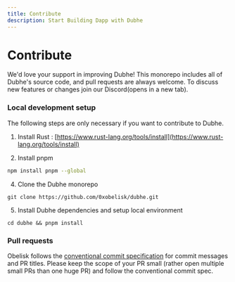```yaml
---
title: Contribute
description: Start Building Dapp with Dubhe
---
```


# Contribute

We'd love your support in improving Dubhe! This monorepo includes all of Dubhe's source code, and pull requests are always welcome. To discuss new features or changes join our Discord(opens in a new tab).

### Local development setup

The following steps are only necessary if you want to contribute to Dubhe. 

1. Install Rust : [https://www.rust-lang.org/tools/install](https://www.rust-lang.org/tools/install)

2. Install pnpm

```bash
npm install pnpm --global
```

4. Clone the Dubhe monorepo

```
git clone https://github.com/0xobelisk/dubhe.git
```

5. Install Dubhe dependencies and setup local environment

```
cd dubhe && pnpm install
```

### Pull requests

Obelisk follows the [conventional commit specification](https://www.conventionalcommits.org/en/v1.0.0/) for commit messages and PR titles. Please keep the scope of your PR small (rather open multiple small PRs than one huge PR) and follow the conventional commit spec.